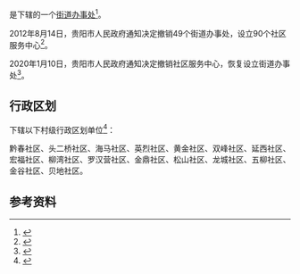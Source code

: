 {{中国乡级行政区|52/01/03/013/000}}

'''{{PAGENAMEBASE}}'''是{{PRC admin/fullname|52/01/03/013/000|3}}下辖的一个[[街道办事处|街道办事处]]<ref>{{PRC admin/ref sgc|{{PRC admin/parent|52/01/03/013/000}}}}</ref>。

2012年8月14日，贵阳市人民政府通知决定撤销49个街道办事处，设立90个社区服务中心<ref>{{Cite web |url=http://www.gygov.gov.cn/art/2012/8/14/art_18583_411039.html |title=《贵阳市人民政府关于撤销四十九个街道办事处设立九十个社区服务中心的通知》（筑府发〔2012〕58号） |access-date=2017-09-06 |archive-date=2017-09-07 |archive-url=https://web.archive.org/web/20170907041232/http://www.gygov.gov.cn/art/2012/8/14/art_18583_411039.html |dead-url=yes }}</ref>。

2020年1月10日，贵阳市人民政府通知决定撤销社区服务中心，恢复设立街道办事处<ref>{{Cite web |url=http://www.guiyang.gov.cn/zwgk/zfxxgks/fdzdgknr/lzyj/gfxwj/szfgfxwj/qff/202002/t20200214_48947940.html |title=《贵阳市人民政府关于科学规范设置街道办事处的通知》（筑府发〔2020〕2号） |access-date=2020-11-15 |archive-date=2020-05-28 |archive-url=https://web.archive.org/web/20200528084441/http://www.guiyang.gov.cn/zwgk/zfxxgks/fdzdgknr/lzyj/gfxwj/szfgfxwj/qff/202002/t20200214_48947940.html |dead-url=no }}</ref>。

== 行政区划 ==
{{PAGENAMEBASE}}下辖以下村级行政区划单位<ref>{{PRC admin/ref sgc|52/01/03/013/000}}</ref>：

黔春社区、头二桥社区、海马社区、英烈社区、黄金社区、双峰社区、延西社区、宏福社区、柳湾社区、罗汉营社区、金鼎社区、松山社区、龙城社区、五柳社区、金谷社区、贝地社区。

== 参考资料 ==
{{reflist}}

{{贵州行政区划小作品}}
{{PRC admin/navcat|52/01/03/013/000}}